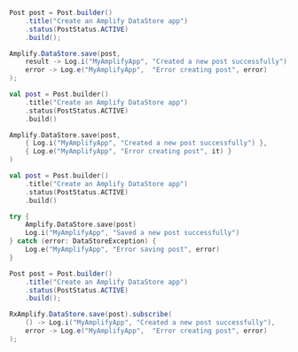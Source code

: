 <BlockSwitcher>
<Block name="Java">

```java
Post post = Post.builder()
    .title("Create an Amplify DataStore app")
    .status(PostStatus.ACTIVE)
    .build();

Amplify.DataStore.save(post,
    result -> Log.i("MyAmplifyApp", "Created a new post successfully"),
    error -> Log.e("MyAmplifyApp",  "Error creating post", error)
);
```

</Block>
<Block name="Kotlin - Callbacks">

```kotlin
val post = Post.builder()
    .title("Create an Amplify DataStore app")
    .status(PostStatus.ACTIVE)
    .build()

Amplify.DataStore.save(post,
    { Log.i("MyAmplifyApp", "Created a new post successfully") },
    { Log.e("MyAmplifyApp", "Error creating post", it) }
)
```

</Block>
<Block name="Kotlin - Coroutines">

```kotlin
val post = Post.builder()
    .title("Create an Amplify DataStore app")
    .status(PostStatus.ACTIVE)
    .build()

try {
    Amplify.DataStore.save(post)
    Log.i("MyAmplifyApp", "Saved a new post successfully") 
} catch (error: DataStoreException) {
    Log.e("MyAmplifyApp", "Error saving post", error) 
}
```

</Block>
<Block name="RxJava">

```java
Post post = Post.builder()
    .title("Create an Amplify DataStore app")
    .status(PostStatus.ACTIVE)
    .build();

RxAmplify.DataStore.save(post).subscribe(
    () -> Log.i("MyAmplifyApp", "Created a new post successfully"),
    error -> Log.e("MyAmplifyApp",  "Error creating post", error)
);
```

</Block>
</BlockSwitcher>
